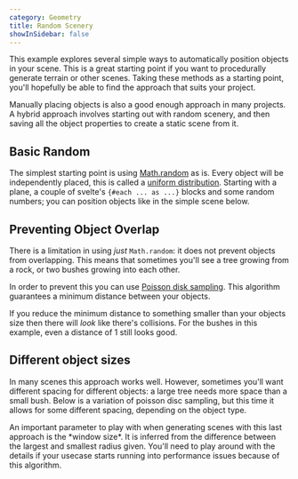 ```yaml
---
category: Geometry
title: Random Scenery
showInSidebar: false
---
```


This example explores several simple ways to automatically position objects in your scene. This is a great starting point if you want to procedurally generate terrain or other scenes. Taking these methods as a starting point, you'll hopefully be able to find the approach that suits your project.

<Tip type="note">
  Manually placing objects is also a good enough approach in many projects. A hybrid approach
  involves starting out with random scenery, and then saving all the object properties to create a
  static scene from it.
</Tip>

## Basic Random

The simplest starting point is using [Math.random](https://developer.mozilla.org/en-US/docs/Web/JavaScript/Reference/Global_Objects/Math/random) as is. Every object will be independently placed, this is called a [uniform distribution](https://en.wikipedia.org/wiki/Continuous_uniform_distribution).
Starting with a plane, a couple of svelte's `{#each ... as ...}` blocks and some random numbers; you can position objects like in the simple scene below.

<Example path="geometry/random-placement/basic-random" />

## Preventing Object Overlap

There is a limitation in using _just_ `Math.random`: it does not prevent objects from overlapping. This means that sometimes you'll see a tree growing from a rock, or two bushes growing into each other.

In order to prevent this you can use [Poisson disk sampling](https://medium.com/@hemalatha.psna/implementation-of-poisson-disc-sampling-in-javascript-17665e406ce1). This algorithm guarantees a minimum distance between your objects.

<Example path="geometry/random-placement/poisson-random" />

If you reduce the minimum distance to something smaller than your objects size then there will _look_ like there's collisions. For the bushes in this example, even a distance of 1 still looks good.

## Different object sizes

In many scenes this approach works well. However, sometimes you'll want different spacing for different objects: a large tree needs more space than a small bush. Below is a variation of poisson disc sampling, but this time it allows for some different spacing, depending on the object type.

<Example path="geometry/random-placement/variable-poisson-random" />

<Tip type="info">
  An important parameter to play with when generating scenes with this last approach is the *window
  size*. It is inferred from the difference between the largest and smallest radius given. You'll
  need to play around with the details if your usecase starts running into performance issues
  because of this algorithm.
</Tip>
